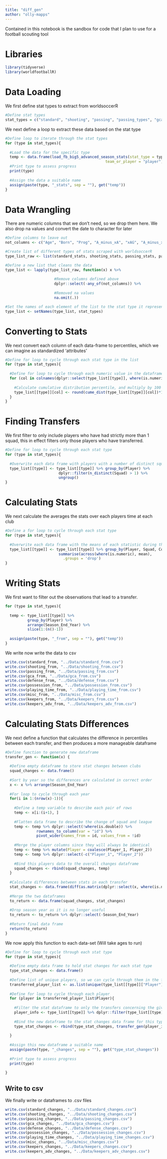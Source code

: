 ```yaml
---
title: "diff_gen"
author: "olly-mapps"
---
```


Contained in this notebook is the sandbox for code that I plan to use for a football scouting tool 


# Libraries
```r
library(tidyverse)
library(worldfootballR)
```

# Data Loading

We first define stat types to extract from worldsoccerR

```r
#Define stat types
stat_types = c("standard", "shooting", "passing", "passing_types", "gca", "defense", "possession", "playing_time", "misc", "keepers", "keepers_adv")
```

We next define a loop to extract these data based on the stat type

```r
#Define loop to iterate through the stat types
for (type in stat_types){
  
  #Load the data for the specific type
  temp <- data.frame(load_fb_big5_advanced_season_stats(stat_type = type, 
                                             team_or_player = "player"))
  #Print type to assess progress
  print(type)
  
  #Assign the data a suitable name
  assign(paste(type, "_stats", sep = ""), get("temp"))
}
```

# Data Wrangling

There are numeric columns that we don't need, so we drop them here. We also drop na values and convert the date to character for later

```r
#Define columns to leave out 
not_columns <- c("Age", "Born", "Prog", "A_minus_xA", "xAG", "A_minus_xAG", "PrgP")

#Create list of different types of stats scraped with worldsoccerR
type_list_raw <- list(standard_stats, shooting_stats, passing_stats, passing_types_stats, gca_stats, defense_stats, possession_stats, playing_time_stats, misc_stats, keepers_stats, keepers_adv_stats)

#Define a new list that cleans the data
type_list <- lapply(type_list_raw, function(x) x %>% 
                      
                      #Remove columns defined above
                      dplyr::select(-any_of(not_columns)) %>%
                      
                      #Removed na values
                      na.omit(.))

#Set the names of each element of the list to the stat type it represents
type_list <- setNames(type_list, stat_types)
```

# Converting to Stats

We next convert each column of each data-frame to percentiles, which we can imagine as standardized
'attributes'

```r
#Define for loop to cycle through each stat type in the list
for (type in stat_types){
  
  #Define for loop to cycle through each numeric value in the dataframe, apart from season year
  for (col in colnames(dplyr::select(type_list[[type]], where(is.numeric), -Season_End_Year))){
    
    #Calculate cumulative distribution percentile, and multiply by 100
    type_list[[type]][col] <- round(cume_dist(type_list[[type]][col])*100)
  }
}
```


# Finding Transfers 

We first filter to only include players who have had strictly more than 1 squad, this in effect filters only those players who have transferred.

```r
#Define for loop to cycle through each stat type
for (type in stat_types){
  
  #Overwrite each data frame with players with a number of distinct squads greater than 1
  type_list[[type]] <- type_list[[type]] %>% group_by(Player) %>% 
                        dplyr::filter(n_distinct(Squad) > 1) %>% 
                        ungroup()
}
```

# Calculating Stats

We next calculate the averages the stats over each players time at each club 

```r
#Define a for loop to cycle through each stat type
for (type in stat_types){
  
  #Overwrite each data frame with the means of each statistic during their time at each club
  type_list[[type]] <- type_list[[type]] %>% group_by(Player, Squad, Comp) %>% 
                        summarise(across(where(is.numeric), mean),
                          .groups = 'drop')
}
```

# Writing Stats

We first want to filter out the observations that lead to a transfer.

```r
for (type in stat_types){
  
  temp <- type_list[[type]] %>% 
          group_by(Player) %>%
          arrange(Season_End_Year) %>% 
          slice(1:(n()-1))
  
  assign(paste(type, "_from", sep = ""), get("temp"))
}
```

We write now write the data to csv

```r
write.csv(standard_from, "../Data/standard_from.csv")
write.csv(shooting_from, "../Data/shooting_from.csv")
write.csv(passing_from, "../Data/passing_from.csv")
write.csv(gca_from, "../Data/gca_from.csv")
write.csv(defense_from, "../Data/defense_from.csv")
write.csv(possession_from, "../Data/possession_from.csv")
write.csv(playing_time_from, "../Data/playing_time_from.csv")
write.csv(misc_from, "../Data/misc_from.csv")
write.csv(keepers_from, "../Data/keepers_from.csv")
write.csv(keepers_adv_from, "../Data/keepers_adv_from.csv")
```

# Calculating Stats Differences

We next define a function that calculates the difference in percentiles between each transfer, and then produces a more manageable dataframe

```r
#Define function to generate new dataframe
transfer_gen <- function(x) {
  
  #Define empty dataframe to store stat changes between clubs
  squad_changes <- data.frame()
  
  #Sort by year so the differences are calculated in correct order
  x <- x %>% arrange(Season_End_Year)
  
  #For loop to cycle through each year
  for(i in 1:(nrow(x)-1)){
    
    #Define a temp variable to describe each pair of rows
    temp <- x[i:(i+1), ]
    
    #Flatten data frame to describe the change of squad and league
    temp <- temp %>% dplyr::select(!where(is.double)) %>% 
              rownames_to_column(var = "id") %>%
              pivot_wider(names_from = id, values_from = !id)
    
    #Merge the player columns since they will always be identical
    temp <- temp %>% mutate(Player = coalesce(Player_1, Player_2))
    temp <- temp %>% dplyr::select(-c("Player_1", "Player_2"))
    
    #Bind this players data to the overall changes dataframe
    squad_changes <- rbind(squad_changes, temp)
  }
  
  #Calculate differences between stats in each transfer
  stat_changes <- data.frame(diff(as.matrix(dplyr::select(x, where(is.numeric))), lag = 1))
  
  #Merge the two dataframes
  to_return <- data.frame(squad_changes, stat_changes)
  
  #Drop season year as it is no longer useful
  to_return <- to_return %>% dplyr::select(-Season_End_Year)
  
  #Return final data frame
  return(to_return)
}
```

We now apply this function to each data-set (Will take ages to run)

```r
#Define for loop to cycle through each stat type
for (type in stat_types){
  
  #Define empty data frame to hold stat changes for each stat type
  type_stat_changes <- data.frame()
  
  #Define list of unique players, so we can cycle through them in the for loop
  transferred_player_list <- as.list(unique(type_list[[type]]["Player"]))
  
  #Define for loop to cycle through each player
  for (player in transferred_player_list$Player){
    
    #Filter the stat dataframe to only the transfers concerning the given player
    player_info <- type_list[[type]] %>% dplyr::filter(type_list[[type]]["Player"] == player)
    
    #Bind the new dataframe to the stat changes data frame for this type
    type_stat_changes <- rbind(type_stat_changes, transfer_gen(player_info))
  
  }
  
  #Assign this new dataframe a suitable name
  assign(paste(type, "_changes", sep = ""), get("type_stat_changes"))
  
  #Print type to assess progress
  print(type)
  
}


```

## Write to csv

We finally write or dataframes to .csv files

```r
write.csv(standard_changes, "../Data/standard_changes.csv")
write.csv(shooting_changes, "../Data/shooting_changes.csv")
write.csv(passing_changes, "../Data/passing_changes.csv")
write.csv(gca_changes, "../Data/gca_changes.csv")
write.csv(defense_changes, "../Data/defense_changes.csv")
write.csv(possession_changes, "../Data/possession_changes.csv")
write.csv(playing_time_changes, "../Data/playing_time_changes.csv")
write.csv(misc_changes, "../Data/misc_changes.csv")
write.csv(keepers_changes, "../Data/keepers_changes.csv")
write.csv(keepers_adv_changes, "../Data/keepers_adv_changes.csv")
```

